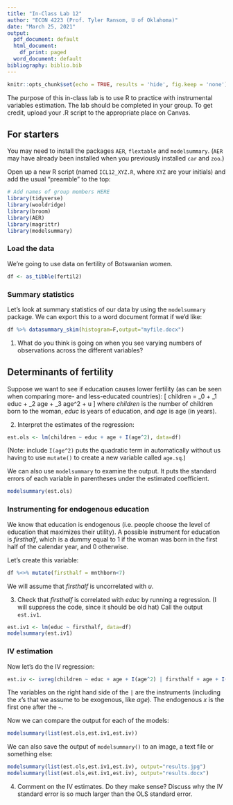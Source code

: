 ```yaml
---
title: "In-Class Lab 12"
author: "ECON 4223 (Prof. Tyler Ransom, U of Oklahoma)"
date: "March 25, 2021"
output:
  pdf_document: default
  html_document:
    df_print: paged
  word_document: default
bibliography: biblio.bib
---
```


```r
knitr::opts_chunk$set(echo = TRUE, results = 'hide', fig.keep = 'none')
```

The purpose of this in-class lab is to use R to practice with instrumental variables estimation. The lab should be completed in your group. To get credit, upload your .R script to the appropriate place on Canvas.

## For starters
You may need to install the packages `AER`, `flextable` and `modelsummary`. (`AER` may have already been installed when you previously installed `car` and `zoo`.)

Open up a new R script (named `ICL12_XYZ.R`, where `XYZ` are your initials) and add the usual "preamble" to the top:
```r
# Add names of group members HERE
library(tidyverse)
library(wooldridge)
library(broom)
library(AER)
library(magrittr)
library(modelsummary)
```

### Load the data
We're going to use data on fertility of Botswanian women.

```r
df <- as_tibble(fertil2)
```

### Summary statistics
Let's look at summary statistics of our data by using the `modelsummary` package. We can export this to a word document format if we'd like:
```r
df %>% datasummary_skim(histogram=F,output="myfile.docx")
```

1. What do you think is going on when you see varying numbers of observations across the different variables?

## Determinants of fertility
Suppose we want to see if education causes lower fertility (as can be seen when comparing more- and less-educated countries):
\[
children = \beta_0 + \beta_1 educ + \beta_2 age + \beta_3 age^2 + u
\]
where $children$ is the number of children born to the woman, $educ$ is years of education, and $age$ is age (in years).

2. Interpret the estimates of the regression:

```r
est.ols <- lm(children ~ educ + age + I(age^2), data=df)
```

(Note: include `I(age^2)` puts the quadratic term in automatically without us having to use `mutate()` to create a new variable called `age.sq`.)

We can also use `modelsummary` to examine the output. It puts the standard errors of each variable in parentheses under the estimated coefficient.
```r
modelsummary(est.ols)
```

### Instrumenting for endogenous education
We know that education is endogenous (i.e. people choose the level of education that maximizes their utility). A possible instrument for education is $firsthalf$, which is a dummy equal to 1 if the woman was born in the first half of the calendar year, and 0 otherwise.

Let's create this variable:
```r
df %<>% mutate(firsthalf = mnthborn<7)
```

We will assume that $firsthalf$ is uncorrelated with $u$.

3. Check that $firsthalf$ is correlated with $educ$ by running a regression. (I will suppress the code, since it should be old hat) Call the output `est.iv1`.

```r
est.iv1 <- lm(educ ~ firsthalf, data=df)
modelsummary(est.iv1)
```

### IV estimation
Now let's do the IV regression:
```r
est.iv <- ivreg(children ~ educ + age + I(age^2) | firsthalf + age + I(age^2), data=df)
```

The variables on the right hand side of the `|` are the instruments (including the $x$'s that we assume to be exogenous, like $age$). The endogenous $x$ is the first one after the `~`.

Now we can compare the output for each of the models:
```r
modelsummary(list(est.ols,est.iv1,est.iv))
```

We can also save the output of `modelsummary()` to an image, a text file or something else:
```r
modelsummary(list(est.ols,est.iv1,est.iv), output="results.jpg")
modelsummary(list(est.ols,est.iv1,est.iv), output="results.docx")
```

4. Comment on the IV estimates. Do they make sense? Discuss why the IV standard error is so much larger than the OLS standard error.

